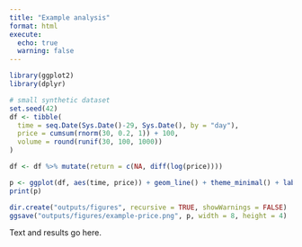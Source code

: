 ```yaml
---
title: "Example analysis"
format: html
execute: 
  echo: true
  warning: false
---
```


```r
library(ggplot2)
library(dplyr)

# small synthetic dataset
set.seed(42)
df <- tibble(
  time = seq.Date(Sys.Date()-29, Sys.Date(), by = "day"),
  price = cumsum(rnorm(30, 0.2, 1)) + 100,
  volume = round(runif(30, 100, 1000))
)

df <- df %>% mutate(return = c(NA, diff(log(price))))

p <- ggplot(df, aes(time, price)) + geom_line() + theme_minimal() + labs(title = "Price series")
print(p)

dir.create("outputs/figures", recursive = TRUE, showWarnings = FALSE)
ggsave("outputs/figures/example-price.png", p, width = 8, height = 4)
```

Text and results go here.
